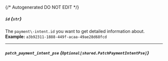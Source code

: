 {/* Autogenerated DO NOT EDIT  */}

##### `id` *{`str`}*
The `payment\-intent.id` you want to get detailed information about.
<br/>
**Example:** `a3b92311-1888-449f-acaa-49ae28d68fcd`

---
##### `patch_payment_intent_pse` *{`Optional[shared.PatchPaymentIntentPse]`}*
<Collapsible>
    <PatchPaymentIntentPse/>
</Collapsible>



